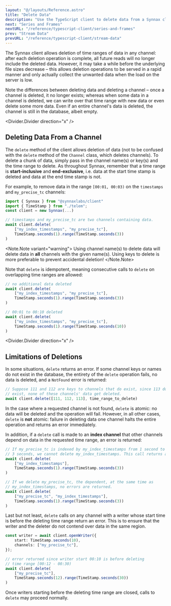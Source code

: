 ```yaml
---
layout: "@/layouts/Reference.astro"
title: "Delete Data"
description: "Use the TypeScript client to delete data from a Synnax cluster."
next: "Series and Frames"
nextURL: "/reference/typescript-client/series-and-frames"
prev: "Stream Data"
prevURL: "/reference/typescript-client/stream-data"
---
```


The Synnax client allows deletion of time ranges of data in any channel: after each
deletion operation is complete, all future reads will no longer include the deleted data.
However, it may take a while before the underlying file sizes decrease – this allows
deletion operations to be served in a rapid manner and only actually collect the unwanted
data when the load on the server is low.

Note the differences between deleting data and deleting a channel – once a channel is
deleted, it no longer exists; whereas when some data in a channel is deleted, we can
write over that time range with new data or even delete some more data.
Even if an entire channel's data is deleted, the channel is still in the database,
albeit empty.

<Divider.Divider direction="x" />

## Deleting Data From a Channel

The `delete` method of the client allows deletion of data (not to be confused with the
`delete` method of the `Channel` class, which deletes channels). To delete a chunk of
data, simply pass in the channel name(s) or key(s) and the time range to delete. As throughout
Synnax, remember that a time range is **start-inclusive** and **end-exclusive**, i.e.
data at the start time stamp is deleted and data at the end time stamp is not.

For example, to remove data in the range `[00:01, 00:03)` on the `timestamps` and
`my_precise_tc` channels:

```typescript
import { Synnax } from "@synnaxlabs/client"
import { TimeStamp } from "./telem";
const client = new Synnax(...)

// timestamps and my_precise_tc are two channels containing data.
await client.delete(
    ["my_index_timestamps", "my_precise_tc"],
    TimeStamp.seconds(1).range(TimeStamp.seconds(3))
)
```

<Note.Note variant="warning">
    Using channel name(s) to delete data will delete data in <b>all</b> channels with the
    given name(s). Using keys to delete is more preferable to prevent accidental deletion!
</Note.Note>

Note that `delete` is idempotent, meaning consecutive calls to `delete` on overlapping
time ranges are allowed:

```typescript
// no additional data deleted
await client.delete(
    ["my_index_timestamps", "my_precise_tc"],
    TimeStamp.seconds(1).range(TimeStamp.seconds(3))
)

// 00:01 to 00:10 deleted
await client.delete(
    ["my_index_timestamps", "my_precise_tc"],
    TimeStamp.seconds(1).range(TimeStamp.seconds(10))
)
```

<Divider.Divider direction="x" />

## Limitations of Deletions

In some situations, `delete` returns an error. If some channel keys or names do not exist
in the database, the entirety of the `delete` operation fails, no data is deleted, and a
`NotFound` error is returned:

```typescript
// Suppose 111 and 112 are keys to channels that do exist, since 113 does not
// exist, none of these channels' data get deleted.
await client.delete([111, 112, 113], time_range_to_delete)
```

In the case where a requested channel is not found, `delete` is atomic: no data will be
deleted and the operation will fail. However, in all other cases, `delete` is **not**
atomic: failure in deleting data one channel halts the entire operation and returns an
error immediately.

In addition, if a `delete` call is made to an **index channel** that other channels depend
on data in the requested time range, an error is returned:

```typescript
// If my_precise_tc is indexed by my_index_timestamps from 1 second to
// 3 seconds, we cannot delete my_index_timestamps. This call returns an error.
await client.delete(
    ["my_index_timestamps"],
    TimeStamp.seconds(1).range(TimeStamp.seconds(3))
)

// If we delete my_precise_tc, the dependent, at the same time as
// my_index_timestamps, no errors are returned.
await client.delete(
    ["my_precise_tc", "my_index_timestamps"],
    TimeStamp.seconds(1).range(TimeStamp.seconds(3))
)
```

Last but not least, `delete` calls on any channel with a writer whose start time is
before the deleting time range return an error. This is to ensure that the writer and the
deleter do not contend over data in the same region.

```typescript
const writer = await client.openWriter({
    start: TimeStamp.seconds(10),
    channels: ["my_precise_tc"],
});

// error returned since writer start 00:10 is before deleting
// time range [00:12 - 00:30)
await client.delete(
    ["my_precise_tc"],
    TimeStamp.seconds(12).range(TimeStamp.seconds(30))
)
```

Once writers starting before the deleting time range are closed, calls to `delete` may
proceed normally.
